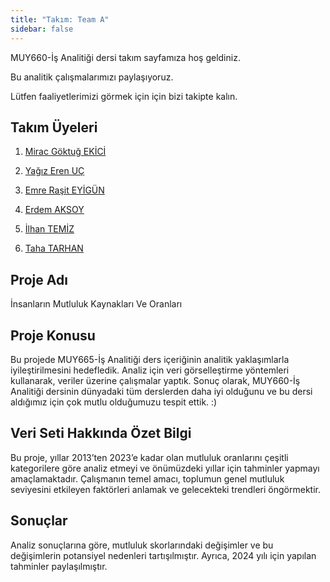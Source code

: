 ```yaml
---
title: "Takım: Team A"
sidebar: false 
---
```


MUY660-İş Analitiği dersi takım sayfamıza hoş geldiniz.

Bu analitik çalışmalarımızı paylaşıyoruz.

Lütfen faaliyetlerimizi görmek için için bizi takipte kalın.

## Takım Üyeleri

1.  [Mirac Göktuğ EKİCİ](/takim/goktug.qmd)

2.  [Yağız Eren UÇ](/takim/yagiz.qmd)

3.  [Emre Raşit EYİGÜN](/takim/emre.qmd)

4.  [Erdem AKSOY](/takim/Erdem_aksoy.qmd)

5.  [İlhan TEMİZ](/takim/ilhan.qmd)

6.  [Taha TARHAN](/takim/taha.qmd)

## Proje Adı

İnsanların Mutluluk Kaynakları Ve Oranları

## Proje Konusu

Bu projede MUY665-İş Analitiği ders içeriğinin analitik yaklaşımlarla iyileştirilmesini hedefledik. Analiz için veri görselleştirme yöntemleri kullanarak, veriler üzerine çalışmalar yaptık. Sonuç olarak, MUY660-İş Analitiği dersinin dünyadaki tüm derslerden daha iyi olduğunu ve bu dersi aldığımız için çok mutlu olduğumuzu tespit ettik. :)

## Veri Seti Hakkında Özet Bilgi

Bu proje, yıllar 2013'ten 2023'e kadar olan mutluluk oranlarını çeşitli kategorilere göre analiz etmeyi ve önümüzdeki yıllar için tahminler yapmayı amaçlamaktadır. Çalışmanın temel amacı, toplumun genel mutluluk seviyesini etkileyen faktörleri anlamak ve gelecekteki trendleri öngörmektir.

## Sonuçlar

Analiz sonuçlarına göre, mutluluk skorlarındaki değişimler ve bu değişimlerin potansiyel nedenleri tartışılmıştır. Ayrıca, 2024 yılı için yapılan tahminler paylaşılmıştır.
